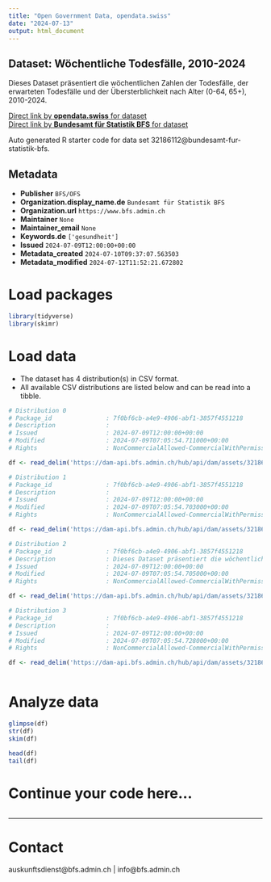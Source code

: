 ```yaml
---
title: "Open Government Data, opendata.swiss"
date: "2024-07-13"
output: html_document
---
```


## Dataset: Wöchentliche Todesfälle, 2010-2024

Dieses Dataset präsentiert die wöchentlichen Zahlen der Todesfälle, der erwarteten Todesfälle und der Übersterblichkeit nach Alter (0-64, 65+), 2010-2024.

[Direct link by **opendata.swiss** for dataset](https://opendata.swiss/de/dataset/wochentliche-todesfalle-2010-20241)<br>
[Direct link by **Bundesamt für Statistik BFS** for dataset](https://www.bfs.admin.ch/asset/de/ts-d-14.03.04.03-wr)

Auto generated R starter code for data set 32186112@bundesamt-fur-statistik-bfs.

## Metadata

- **Publisher** `BFS/OFS`
- **Organization.display_name.de** `Bundesamt für Statistik BFS`
- **Organization.url** `https://www.bfs.admin.ch`
- **Maintainer** `None`
- **Maintainer_email** `None`
- **Keywords.de** `['gesundheit']`
- **Issued** `2024-07-09T12:00:00+00:00`
- **Metadata_created** `2024-07-10T09:37:07.563503`
- **Metadata_modified** `2024-07-12T11:52:21.672802`


# Load packages

```r

library(tidyverse)
library(skimr)

```

# Load data

-   The dataset has 4 distribution(s) in CSV format.
-   All available CSV distributions are listed below and can be read into a tibble.

```r

# Distribution 0
# Package_id               : 7f0bf6cb-a4e9-4906-abf1-3857f4551218
# Description              : 
# Issued                   : 2024-07-09T12:00:00+00:00
# Modified                 : 2024-07-09T07:05:54.711000+00:00
# Rights                   : NonCommercialAllowed-CommercialWithPermission-ReferenceRequired

df <- read_delim('https://dam-api.bfs.admin.ch/hub/api/dam/assets/32186141/master')

# Distribution 1
# Package_id               : 7f0bf6cb-a4e9-4906-abf1-3857f4551218
# Description              : 
# Issued                   : 2024-07-09T12:00:00+00:00
# Modified                 : 2024-07-09T07:05:54.703000+00:00
# Rights                   : NonCommercialAllowed-CommercialWithPermission-ReferenceRequired

df <- read_delim('https://dam-api.bfs.admin.ch/hub/api/dam/assets/32186134/master')

# Distribution 2
# Package_id               : 7f0bf6cb-a4e9-4906-abf1-3857f4551218
# Description              : Dieses Dataset präsentiert die wöchentlichen Zahlen der Todesfälle, der erwarteten Todesfälle und der Übersterblichkeit nach Alter (0-64, 65+), 2010-2024.
# Issued                   : 2024-07-09T12:00:00+00:00
# Modified                 : 2024-07-09T07:05:54.705000+00:00
# Rights                   : NonCommercialAllowed-CommercialWithPermission-ReferenceRequired

df <- read_delim('https://dam-api.bfs.admin.ch/hub/api/dam/assets/32186129/master')

# Distribution 3
# Package_id               : 7f0bf6cb-a4e9-4906-abf1-3857f4551218
# Description              : 
# Issued                   : 2024-07-09T12:00:00+00:00
# Modified                 : 2024-07-09T07:05:54.728000+00:00
# Rights                   : NonCommercialAllowed-CommercialWithPermission-ReferenceRequired

df <- read_delim('https://dam-api.bfs.admin.ch/hub/api/dam/assets/32186138/master')



```

# Analyze data

```r

glimpse(df)
str(df)
skim(df)

head(df)
tail(df)

```

# Continue your code here...

```r

```

------------------------------------------------------------------------

# Contact

auskunftsdienst@bfs.admin.ch | info@bfs.admin.ch
